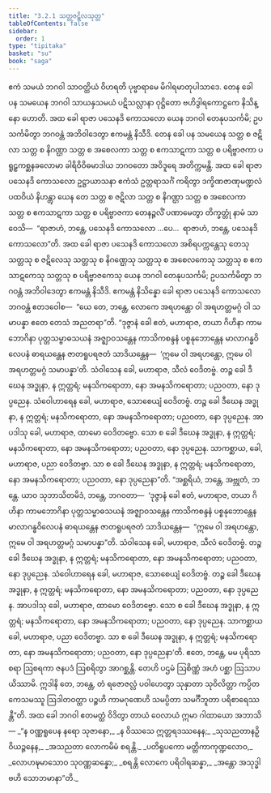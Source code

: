 ```yaml
---
title: "3.2.1 သတ္တဇဋိလသုတ္တ"
tableOfContents: false
sidebar:
  order: 1
type: "tipitaka"
basket: "su"
book: "saga"
---
```



<DynamicBreadcrumb />

<Division number="122" book="saga">

<Paragraph number="630" book="saga">
ဧကံ သမယံ ဘဂဝါ သာဝတ္ထိယံ ဝိဟရတိ ပုဗ္ဗာရာမေ မိဂါရမာတုပါသာဒေ. တေန ခေါ ပန သမယေန ဘဂဝါ သာယနှသမယံ ပဋိသလ္လာနာ ဝုဋ္ဌိတော ဗဟိဒွါရကောဋ္ဌကေ နိသိန္နော ဟောတိ. အထ ခေါ ရာဇာ ပသေနဒိ ကောသလော ယေန ဘဂဝါ တေနုပသင်္ကမိ; ဥပသင်္ကမိတွာ ဘဂဝန္တံ အဘိဝါဒေတွာ ဧကမန္တံ နိသီဒိ.
</Paragraph>

<Paragraph number="631" book="saga">
တေန ခေါ ပန သမယေန သတ္တ စ ဇဋိလာ သတ္တ စ နိဂဏ္ဌာ သတ္တ စ အစေလကာ သတ္တ စ ဧကသာဋကာ သတ္တ စ ပရိဗ္ဗာဇကာ ပရူဠှကစ္ဆနခလောမာ ခါရိဝိဝိဓမာဒါယ ဘဂဝတော အဝိဒူရေ အတိက္ကမန္တိ. အထ ခေါ ရာဇာ ပသေနဒိ ကောသလော ဥဋ္ဌာယာသနာ ဧကံသံ ဥတ္တရာသင်္ဂံ ကရိတွာ ဒက္ခိဏဇာဏုမဏ္ဍလံ ပထဝိယံ နိဟန္တွာ ယေန တေ သတ္တ စ ဇဋိလာ သတ္တ စ နိဂဏ္ဌာ သတ္တ စ အစေလကာ သတ္တ စ ဧကသာဋကာ သတ္တ စ ပရိဗ္ဗာဇကာ တေနဉ္ဇလိံ ပဏာမေတွာ တိက္ခတ္တုံ နာမံ သာဝေသိ—  “ရာဇာဟံ, ဘန္တေ, ပသေနဒိ ကောသလော …ပေ…  ရာဇာဟံ, ဘန္တေ, ပသေနဒိ ကောသလော”တိ.
</Paragraph>

<Paragraph number="632" book="saga">
အထ ခေါ ရာဇာ ပသေနဒိ ကောသလော အစိရပက္ကန္တေသု တေသု သတ္တသု စ ဇဋိလေသု သတ္တသု စ နိဂဏ္ဌေသု သတ္တသု စ အစေလကေသု သတ္တသု စ ဧကသာဋကေသု သတ္တသု စ ပရိဗ္ဗာဇကေသု ယေန ဘဂဝါ တေနုပသင်္ကမိ; ဥပသင်္ကမိတွာ ဘဂဝန္တံ အဘိဝါဒေတွာ ဧကမန္တံ နိသီဒိ. ဧကမန္တံ နိသိန္နော ခေါ ရာဇာ ပသေနဒိ ကောသလော ဘဂဝန္တံ ဧတဒဝေါစ—  “ယေ တေ, ဘန္တေ, လောကေ အရဟန္တော ဝါ အရဟတ္တမဂ္ဂံ ဝါ သမာပန္နာ ဧတေ တေသံ အညတရာ”တိ.
</Paragraph>

<Paragraph number="633" book="saga">
“ဒုဇ္ဇာနံ ခေါ ဧတံ, မဟာရာဇ, တယာ ဂိဟိနာ ကာမဘောဂိနာ ပုတ္တသမ္ဗာဓသယနံ အဇ္ဈာဝသန္တေန ကာသိကစန္ဒနံ ပစ္စနုဘောန္တေန မာလာဂန္ဓဝိလေပနံ ဓာရယန္တေန ဇာတရူပရဇတံ သာဒိယန္တေန—  ‘ဣမေ ဝါ အရဟန္တော, ဣမေ ဝါ အရဟတ္တမဂ္ဂံ သမာပန္နာ’တိ.
</Paragraph>

<Paragraph number="634" book="saga">
သံဝါသေန ခေါ, မဟာရာဇ, သီလံ ဝေဒိတဗ္ဗံ. တဉ္စ ခေါ ဒီဃေန အဒ္ဓုနာ, န ဣတ္တရံ; မနသိကရောတာ, နော အမနသိကရောတာ; ပညဝတာ, နော ဒုပ္ပညေန. သံဝေါဟာရေန ခေါ, မဟာရာဇ, သောစေယျံ ဝေဒိတဗ္ဗံ. တဉ္စ ခေါ ဒီဃေန အဒ္ဓုနာ, န ဣတ္တရံ; မနသိကရောတာ, နော အမနသိကရောတာ; ပညဝတာ, နော ဒုပ္ပညေန. အာပဒါသု ခေါ, မဟာရာဇ, ထာမော ဝေဒိတဗ္ဗော. သော စ ခေါ ဒီဃေန အဒ္ဓုနာ, န ဣတ္တရံ; မနသိကရောတာ, နော အမနသိကရောတာ; ပညဝတာ, နော ဒုပ္ပညေန. သာကစ္ဆာယ, ခေါ, မဟာရာဇ, ပညာ ဝေဒိတဗ္ဗာ. သာ စ ခေါ ဒီဃေန အဒ္ဓုနာ, န ဣတ္တရံ; မနသိကရောတာ, နော အမနသိကရောတာ; ပညဝတာ, နော ဒုပ္ပညေနာ”တိ.
</Paragraph>

<Paragraph number="635" book="saga">
“အစ္ဆရိယံ, ဘန္တေ, အဗ္ဘုတံ, ဘန္တေ. ယာဝ သုဘာသိတမိဒံ, ဘန္တေ, ဘဂဝတာ—  ‘ဒုဇ္ဇာနံ ခေါ ဧတံ, မဟာရာဇ, တယာ ဂိဟိနာ ကာမဘောဂိနာ ပုတ္တသမ္ဗာဓသယနံ အဇ္ဈာဝသန္တေန ကာသိကစန္ဒနံ ပစ္စနုဘောန္တေန မာလာဂန္ဓဝိလေပနံ ဓာရယန္တေန ဇာတရူပရဇတံ သာဒိယန္တေန—  “ဣမေ ဝါ အရဟန္တော, ဣမေ ဝါ အရဟတ္တမဂ္ဂံ သမာပန္နာ”တိ. သံဝါသေန ခေါ, မဟာရာဇ, သီလံ ဝေဒိတဗ္ဗံ. တဉ္စ ခေါ ဒီဃေန အဒ္ဓုနာ, န ဣတ္တရံ; မနသိကရောတာ, နော အမနသိကရောတာ; ပညဝတာ, နော ဒုပ္ပညေန. သံဝေါဟာရေန ခေါ, မဟာရာဇ, သောစေယျံ ဝေဒိတဗ္ဗံ. တဉ္စ ခေါ ဒီဃေန အဒ္ဓုနာ, န ဣတ္တရံ; မနသိကရောတာ, နော အမနသိကရောတာ; ပညဝတာ, နော ဒုပ္ပညေန. အာပဒါသု ခေါ, မဟာရာဇ, ထာမော ဝေဒိတဗ္ဗော. သော စ ခေါ ဒီဃေန အဒ္ဓုနာ, န ဣတ္တရံ; မနသိကရောတာ, နော အမနသိကရောတာ; ပညဝတာ, နော ဒုပ္ပညေန. သာကစ္ဆာယ ခေါ, မဟာရာဇ, ပညာ ဝေဒိတဗ္ဗာ. သာ စ ခေါ ဒီဃေန အဒ္ဓုနာ, န ဣတ္တရံ; မနသိကရောတာ, နော အမနသိကရောတာ; ပညဝတာ, နော ဒုပ္ပညေနာ’တိ.
</Paragraph>

<Paragraph number="636" book="saga">
ဧတေ, ဘန္တေ, မမ ပုရိသာ စရာ ဩစရကာ ဇနပဒံ ဩစရိတွာ အာဂစ္ဆန္တိ. တေဟိ ပဌမံ ဩစိဏ္ဏံ အဟံ ပစ္ဆာ ဩသာပယိဿာမိ. ဣဒါနိ တေ, ဘန္တေ, တံ ရဇောဇလ္လံ ပဝါဟေတွာ သုနှာတာ သုဝိလိတ္တာ ကပ္ပိတကေသမဿူ ဩဒါတဝတ္ထာ ပဉ္စဟိ ကာမဂုဏေဟိ သမပ္ပိတာ သမင်္ဂီဘူတာ ပရိစာရေဿန္တီ”တိ.
</Paragraph>

<Paragraph number="637" book="saga">
အထ ခေါ ဘဂဝါ ဧတမတ္ထံ ဝိဒိတွာ တာယံ ဝေလာယံ ဣမာ ဂါထာယော အဘာသိ—
</Paragraph>

<Paragraph number="638" type="verses" book="saga">
_“န ဝဏ္ဏရူပေန နရော သုဇာနော,_  
_န ဝိဿသေ ဣတ္တရဒဿနေန;_  
_သုသညတာနဉှိ ဝိယဉ္ဇနေန,_  
_အသညတာ လောကမိမံ စရန္တိ._  

</Paragraph>

<Paragraph number="639" type="verses" book="saga">
_ပတိရူပကော မတ္တိကာကုဏ္ဍလောဝ,_  
_လောဟဍ္ဎမာသောဝ သုဝဏ္ဏဆန္နော;_  
_စရန္တိ လောကေ ပရိဝါရဆန္နာ,_  
_အန္တော အသုဒ္ဓါ ဗဟိ သောဘမာနာ”တိ._
</Paragraph>
</Division>